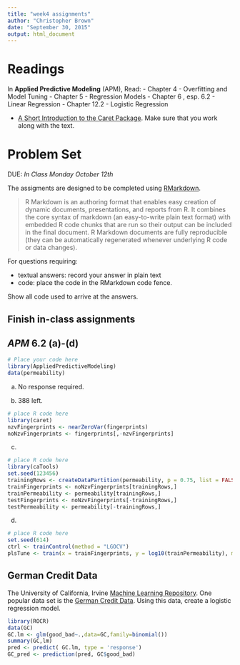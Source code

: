 ```yaml
---
title: "week4 assignments"
author: "Christopher Brown"
date: "September 30, 2015"
output: html_document
---
```


# Readings

In **Applied Predictive Modeling** (APM), Read:
- Chapter 4 - Overfitting and Model Tuning
- Chapter 5 - Regression Models
- Chapter 6 , esp. 6.2 - Linear Regression
- Chapter 12.2 - Logistic Regression 

- [A Short Introduction to the Caret Package](https://cran.r-project.org/web/packages/caret/vignettes/caret.pdf). Make sure that you work along with the text.   
  


# Problem Set 

DUE: *In Class Monday October 12th*

The assigments are designed to be completed using [RMarkdown](http://rmarkdown.rstudio.com/). 

> R Markdown is an authoring format that enables easy creation of dynamic 
> documents, presentations, and reports from R. It combines the core syntax of
> markdown (an easy-to-write plain text format) with embedded R code chunks that
> are run so their output can be included in the final document. R Markdown
> documents are fully reproducible (they can be automatically regenerated 
> whenever underlying R code or data changes).


For questions requiring: 

- textual answers: record your answer in plain text
- code: place the code in the RMarkdown code fence. 

Show all code used to arrive at the answers.


## Finish in-class assignments


## ***APM*** 6.2 (a)-(d)

```r
# Place your code here
library(AppliedPredictiveModeling)
data(permeability)
```

(a) No response required.

(b) 388 left.  

```r
# place R code here
library(caret)
nzvFingerprints <- nearZeroVar(fingerprints)
noNzvFingerprints <- fingerprints[,-nzvFingerprints]
```

(c)
```r
# place R code here
library(caTools)
set.seed(123456)
trainingRows <- createDataPartition(permeability, p = 0.75, list = FALSE)
trainFingerprints <- noNzvFingerprints[trainingRows,]
trainPermeability <- permeability[trainingRows,]
testFingerprints <- noNzvFingerprints[-trainingRows,]
testPermeability <- permeability[-trainingRows,]
```

(d) 
```r
# place R code here
set.seed(614)
ctrl <- trainControl(method = "LGOCV")
plsTune <- train(x = trainFingerprints, y = log10(trainPermeability), method = "pls", tuneGrid = expand.grid(ncomp = 1:10), trControl = ctrl)
```



## German Credit Data ## 

The University of California, Irvine [Machine Learning Repository](https://archive.ics.uci.edu/ml/index.html). One popular data set is the [German Credit Data](https://archive.ics.uci.edu/ml/datasets/Statlog+%28German+Credit+Data). Using this data, create a logistic regression model. 


```r
library(ROCR)
data(GC)
GC.lm <- glm(good_bad~.,data=GC,family=binomial())
summary(GC,lm)
pred <- predict( GC.lm, type = 'response')
GC_pred <- prediction(pred, GC$good_bad)
```

